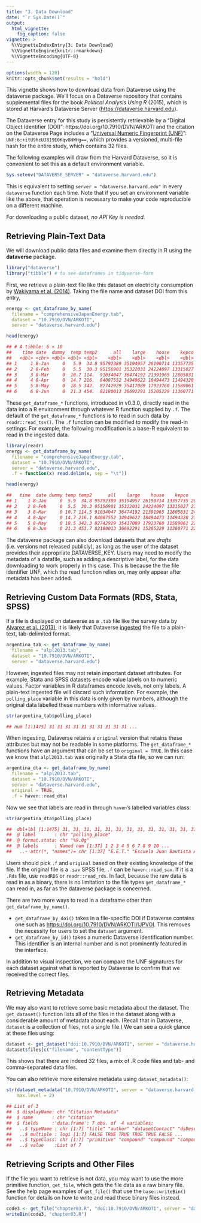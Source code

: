```yaml
---
title: "3. Data Download"
date: "`r Sys.Date()`"
output:
  html_vignette:
    fig_caption: false
vignette: >
  %\VignetteIndexEntry{3. Data Download}
  %\VignetteEngine{knitr::rmarkdown}
  %\VignetteEncoding{UTF-8}
---
```


```r
options(width = 120)
knitr::opts_chunk$set(results = "hold")
```

This vignette shows how to download data from Dataverse using the dataverse package. We'll focus on a Dataverse repository that contains supplemental files for the book _Political Analysis Using R_ (2015), which is stored at Harvard's Dataverse Server (<https://dataverse.harvard.edu>).

The Dataverse entry for this study is persistently retrievable by a "Digital Object Identifier (DOI)": https://doi.org/10.7910/DVN/ARKOTI and the citation on the Dataverse Page includes a "[Universal Numeric Fingerprint (UNF)](https://guides.dataverse.org/en/latest/developers/unf/index.html)": `UNF:6:+itU9hcUJ8I9E0Kqv8HWHg==`, which provides a versioned, multi-file hash for the entire study, which contains 32 files.

The following examples will draw from the Harvard Dataverse, so it is convenient to set this as a default environment variable. 

```r
Sys.setenv("DATAVERSE_SERVER" = "dataverse.harvard.edu")
```

This is equivalent to setting `server = "dataverse.harvard.edu"` in every `dataverse` function each time. Note that if you set an environment variable like the above, that operation is necessary to make your code reproducible on a different machine.

For downloading a public dataset, _no API Key is needed_.


## Retrieving Plain-Text Data

We will download public data files and examine them directly in R using the **dataverse** package. 

```r
library("dataverse")
library("tibble") # to see dataframes in tidyverse-form
```


First, we retrieve a plain-text file like this dataset on electricity consumption by [Wakiyama et al. (2014)](https://doi.org/10.7910/DVN/ARKOTI/GN1MRT). Taking the file name and dataset DOI from this entry,


```r
energy <- get_dataframe_by_name(
  filename = "comprehensiveJapanEnergy.tab",
  dataset = "10.7910/DVN/ARKOTI", 
  server = "dataverse.harvard.edu")
```

```r
head(energy)
```

```r
## # A tibble: 6 × 10
##    time date  dummy  temp temp2      all    large    house    kepco    tepco
##   <dbl> <chr> <dbl> <dbl> <dbl>    <dbl>    <dbl>    <dbl>    <dbl>    <dbl>
## 1     1 8-Jan     0   5.9  34.8 95792389 35194957 26190714 13357735 26960899
## 2     2 8-Feb     0   5.5  30.3 95156901 35322031 24224097 13315027 27189705
## 3     3 8-Mar     0  10.7 114.  91034047 36474192 21391965 12805831 24495519
## 4     4 8-Apr     0  14.7 216.  84087552 34949622 18494473 11494328 23540356
## 5     5 8-May     0  18.5 342.  82742929 35417089 17923760 11589061 22848737
## 6     6 8-Jun     0  21.3 454.  82180013 36692291 15205229 11360771 22487441
```


These `get_dataframe_*` functions, introduced in v0.3.0, directly read in the data into a R environment through whatever R function supplied by `.f`. The default of the  `get_dataframe_*` functions is to read in such data by `readr::read_tsv()`. The `.f` function can be modified to modify the read-in settings. For example, the following modification is a base-R equivalent to read in the ingested data.


```r
library(readr)
energy <- get_dataframe_by_name(
  filename = "comprehensiveJapanEnergy.tab",
  dataset = "10.7910/DVN/ARKOTI", 
  server = "dataverse.harvard.edu",
  .f = function(x) read.delim(x, sep = "\t"))

head(energy)
```

```r
##   time  date dummy temp temp2      all    large    house    kepco    tepco
## 1    1 8-Jan     0  5.9  34.8 95792389 35194957 26190714 13357735 26960899
## 2    2 8-Feb     0  5.5  30.3 95156901 35322031 24224097 13315027 27189705
## 3    3 8-Mar     0 10.7 114.5 91034047 36474192 21391965 12805831 24495519
## 4    4 8-Apr     0 14.7 216.1 84087552 34949622 18494473 11494328 23540356
## 5    5 8-May     0 18.5 342.3 82742929 35417089 17923760 11589061 22848737
## 6    6 8-Jun     0 21.3 453.7 82180013 36692291 15205229 11360771 22487441
```


The dataverse package can also download datasets that are _drafts_ (i.e. versions not released publicly), as long as the user of the dataset provides their appropriate DATAVERSE_KEY. Users may need to modify the metadata of a datafile, such as adding a descriptive label, for the data downloading to work properly in this case. This is because the the file identifier UNF, which the read function relies on, may only appear after metadata has been added.


## Retrieving Custom Data Formats (RDS, Stata, SPSS)


If a file is displayed on dataverse as a `.tab` file like the survey data by [Alvarez et al. (2013)](https://doi.org/10.7910/DVN/ARKOTI/A8YRMP), it is likely that Dataverse [ingested](https://guides.dataverse.org/en/latest/user/tabulardataingest/index.html) the file to a plain-text, tab-delimited format.

```r
argentina_tab <- get_dataframe_by_name(
  filename = "alpl2013.tab",
  dataset = "10.7910/DVN/ARKOTI",
  server = "dataverse.harvard.edu")
```


However, ingested files may not retain important dataset attributes. For example, Stata and SPSS datasets encode value labels on to numeric values. Factor variables in R dataframes encode levels, not only labels. A plain-text ingested file will discard such information. For example,  the `polling_place` variable in this data is only given by numbers, although the original data labelled these numbers with informative values.

```r
str(argentina_tab$polling_place)
```

```r
## num [1:1475] 31 31 31 31 31 31 31 31 31 31 ...
```

When ingesting, Dataverse retains a `original` version that retains these attributes but may not be readable in some platforms. The `get_dataframe_*` functions have an argument that can be set to `original = TRUE`. In this case we know that `alpl2013.tab` was originally a Stata dta file, so we can run:

```r
argentina_dta <- get_dataframe_by_name(
  filename = "alpl2013.tab",
  dataset = "10.7910/DVN/ARKOTI",
  server = "dataverse.harvard.edu",
  original = TRUE,
  .f = haven::read_dta)
```

Now we see that labels are read in through `haven`'s labelled variables class:

```r
str(argentina_dta$polling_place)
```

```r
##  dbl+lbl [1:1475] 31, 31, 31, 31, 31, 31, 31, 31, 31, 31, 31, 31, 31, 31, 31, 31, 31, 31, 31, 31, 31, 31, 31, 31, 3...
##  @ label       : chr "polling_place"
##  @ format.stata: chr "%9.0g"
##  @ labels      : Named num [1:37] 1 2 3 4 5 6 7 8 9 10 ...
##   ..- attr(*, "names")= chr [1:37] "E.E.T." "Escuela Juan Bautista Alberdi" "Escuela Juan Carlos DÃ¡valos" "Escuela Bernardino de Rivadavia" ...
```


Users should pick `.f` and `original` based on their existing knowledge of the file. If the original file is a `.sav` SPSS file, `.f` can be `haven::read_sav`. If it is a `.Rds` file, use `readRDS` or `readr::read_rds`. In fact, because the raw data is read in as a binary, there is no limitation to the file types `get_dataframe_*` can read in, as far as the dataverse package is concerned.

There are two more ways to read in a dataframe other than `get_dataframe_by_name()`. 

* `get_dataframe_by_doi()` takes in a file-specific DOI if Dataverse contains one such as <https://doi.org/10.7910/DVN/ARKOTI/IJPVOI>. This removes the necessity for users to set the `dataset` argument. 
* `get_dataframe_by_id()` takes a numeric Dataverse identification number. This identifier is an internal number and is not prominently featured in the interface.

In addition to visual inspection, we can compare the UNF signatures for each dataset against what is reported by Dataverse to confirm that we received the correct files. 

## Retrieving Metadata

We may also want to retrieve some basic metadata about the dataset. The `get_dataset()` function lists all of the files in the dataset along with a considerable amount of metadata about each. (Recall that in Dataverse, `dataset` is a collection of files, not a single file.)  We can see a quick glance at these files using:

```r
dataset <- get_dataset("doi:10.7910/DVN/ARKOTI", server = "dataverse.harvard.edu")
dataset$files[c("filename", "contentType")]
```

This shows that there are indeed 32 files, a mix of .R code files and tab- and comma-separated data files.

You can also retrieve more extensive metadata using `dataset_metadata()`:

```r
str(dataset_metadata("10.7910/DVN/ARKOTI", server = "dataverse.harvard.edu"), 
    max.level = 2)
```

```r
## List of 3
##  $ displayName: chr "Citation Metadata"
##  $ name       : chr "citation"
##  $ fields     :'data.frame': 7 obs. of  4 variables:
##   ..$ typeName : chr [1:7] "title" "author" "datasetContact" "dsDescription" ...
##   ..$ multiple : logi [1:7] FALSE TRUE TRUE TRUE TRUE FALSE ...
##   ..$ typeClass: chr [1:7] "primitive" "compound" "compound" "compound" ...
##   ..$ value    :List of 7
```


## Retrieving Scripts and Other Files

If the file you want to retrieve is not data, you may want to use the  more primitive function, `get_file`, which gets the file data as a raw binary file. See the help page examples of `get_file()` that use the `base::writeBin()` function for details on how to write and read these binary files instead.

```r
code3 <- get_file("chapter03.R", "doi:10.7910/DVN/ARKOTI", server = "dataverse.harvard.edu")
writeBin(code3, "chapter03.R")
```
